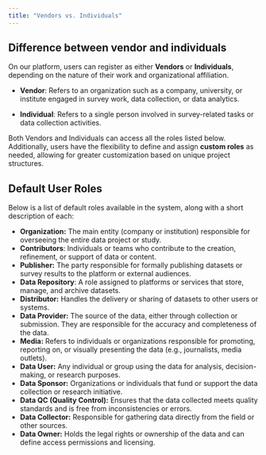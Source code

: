 ```yaml
---
title: "Vendors vs. Individuals" 
---
```


## **Difference between vendor and individuals** 

On our platform, users can register as either **Vendors** or **Individuals**, depending on the nature of their work and organizational affiliation.

* **Vendor**: Refers to an organization such as a company, university, or institute engaged in survey work, data collection, or data analytics.

* **Individual**: Refers to a single person involved in survey-related tasks or data collection activities.

Both Vendors and Individuals can access all the roles listed below. Additionally, users have the flexibility to define and assign **custom roles** as needed, allowing for greater customization based on unique project structures.

## **Default User Roles**
Below is a list of default roles available in the system, along with a short description of each:

* **Organization:** The main entity (company or institution) responsible for overseeing the entire data project or study.  
* **Contributors**: Individuals or teams who contribute to the creation, refinement, or support of data or content.  
* **Publisher:** The party responsible for formally publishing datasets or survey results to the platform or external audiences.  
* **Data Repository**: A role assigned to platforms or services that store, manage, and archive datasets.  
* **Distributor:** Handles the delivery or sharing of datasets to other users or systems.  
* **Data Provider:** The source of the data, either through collection or submission. They are responsible for the accuracy and completeness of the data.  
* **Media:** Refers to individuals or organizations responsible for promoting, reporting on, or visually presenting the data (e.g., journalists, media outlets).  
* **Data User:** Any individual or group using the data for analysis, decision-making, or research purposes.  
* **Data Sponsor:** Organizations or individuals that fund or support the data collection or research initiative.  
* **Data QC (Quality Control):** Ensures that the data collected meets quality standards and is free from inconsistencies or errors.  
* **Data Collector:** Responsible for gathering data directly from the field or other sources.  
* **Data Owner:** Holds the legal rights or ownership of the data and can define access permissions and licensing.

